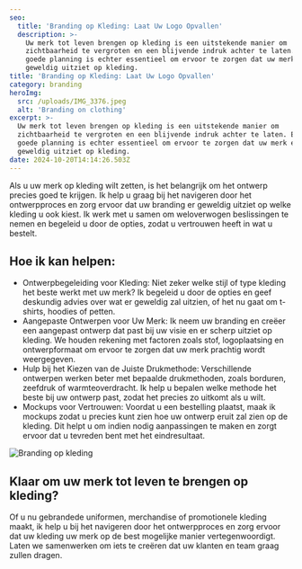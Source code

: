 ```yaml
---
seo:
  title: 'Branding op Kleding: Laat Uw Logo Opvallen'
  description: >-
    Uw merk tot leven brengen op kleding is een uitstekende manier om
    zichtbaarheid te vergroten en een blijvende indruk achter te laten. Een
    goede planning is echter essentieel om ervoor te zorgen dat uw merk er
    geweldig uitziet op kleding.
title: 'Branding op Kleding: Laat Uw Logo Opvallen'
category: branding
heroImg: 
  src: /uploads/IMG_3376.jpeg
  alt: 'Branding on clothing'
excerpt: >-
  Uw merk tot leven brengen op kleding is een uitstekende manier om
  zichtbaarheid te vergroten en een blijvende indruk achter te laten. Een
  goede planning is echter essentieel om ervoor te zorgen dat uw merk er
  geweldig uitziet op kleding.
date: 2024-10-20T14:14:26.503Z
---
```


Als u uw merk op kleding wilt zetten, is het belangrijk om het ontwerp precies goed te krijgen. Ik help u graag bij het navigeren door het ontwerpproces en zorg ervoor dat uw branding er geweldig uitziet op welke kleding u ook kiest. Ik werk met u samen om weloverwogen beslissingen te nemen en begeleid u door de opties, zodat u vertrouwen heeft in wat u bestelt.

## Hoe ik kan helpen:

- Ontwerpbegeleiding voor Kleding: Niet zeker welke stijl of type kleding het beste werkt met uw merk? Ik begeleid u door de opties en geef deskundig advies over wat er geweldig zal uitzien, of het nu gaat om t-shirts, hoodies of petten.
- Aangepaste Ontwerpen voor Uw Merk: Ik neem uw branding en creëer een aangepast ontwerp dat past bij uw visie en er scherp uitziet op kleding. We houden rekening met factoren zoals stof, logoplaatsing en ontwerpformaat om ervoor te zorgen dat uw merk prachtig wordt weergegeven.
- Hulp bij het Kiezen van de Juiste Drukmethode: Verschillende ontwerpen werken beter met bepaalde drukmethoden, zoals borduren, zeefdruk of warmteoverdracht. Ik help u bepalen welke methode het beste bij uw ontwerp past, zodat het precies zo uitkomt als u wilt.
- Mockups voor Vertrouwen: Voordat u een bestelling plaatst, maak ik mockups zodat u precies kunt zien hoe uw ontwerp eruit zal zien op de kleding. Dit helpt u om indien nodig aanpassingen te maken en zorgt ervoor dat u tevreden bent met het eindresultaat.

![Branding op kleding](/uploads/IMG_3377.jpeg)

## Klaar om uw merk tot leven te brengen op kleding?

Of u nu gebrandede uniformen, merchandise of promotionele kleding maakt, ik help u bij het navigeren door het ontwerpproces en zorg ervoor dat uw kleding uw merk op de best mogelijke manier vertegenwoordigt. Laten we samenwerken om iets te creëren dat uw klanten en team graag zullen dragen.
